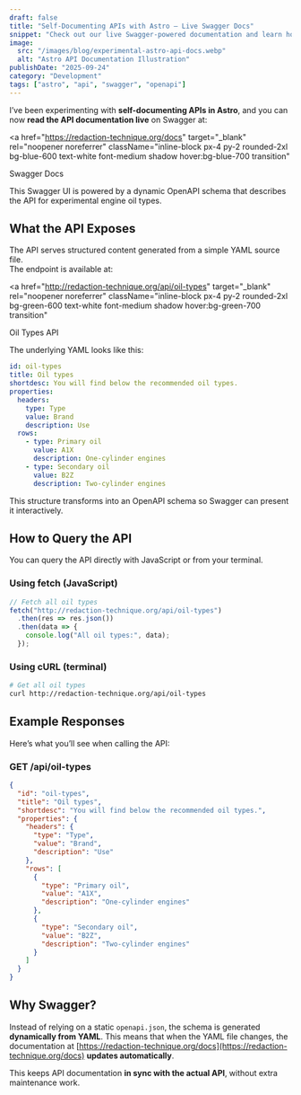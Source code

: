 ```yaml
---
draft: false
title: "Self-Documenting APIs with Astro – Live Swagger Docs"
snippet: "Check out our live Swagger-powered documentation and learn how to query our experimental API that serves YAML-based engine oil data."
image:
  src: "/images/blog/experimental-astro-api-docs.webp"
  alt: "Astro API Documentation Illustration"
publishDate: "2025-09-24"
category: "Development"
tags: ["astro", "api", "swagger", "openapi"]
---
```


I’ve been experimenting with **self-documenting APIs in Astro**, and you can now **read the API documentation live** on Swagger at:

<a
  href="https://redaction-technique.org/docs"
  target="_blank"
  rel="noopener noreferrer"
  className="inline-block px-4 py-2 rounded-2xl bg-blue-600 text-white font-medium shadow hover:bg-blue-700 transition"
>
  Swagger Docs
</a>


This Swagger UI is powered by a dynamic OpenAPI schema that describes the API for experimental engine oil types.

## What the API Exposes

The API serves structured content generated from a simple YAML source file.  
The endpoint is available at:

<a
  href="http://redaction-technique.org/api/oil-types"
  target="_blank"
  rel="noopener noreferrer"
  className="inline-block px-4 py-2 rounded-2xl bg-green-600 text-white font-medium shadow hover:bg-green-700 transition"
>
  Oil Types API
</a>


The underlying YAML looks like this:

```yaml
id: oil-types
title: Oil types
shortdesc: You will find below the recommended oil types.
properties:
  headers:
    type: Type
    value: Brand
    description: Use
  rows:
    - type: Primary oil
      value: A1X
      description: One-cylinder engines
    - type: Secondary oil
      value: B2Z
      description: Two-cylinder engines
```

This structure transforms into an OpenAPI schema so Swagger can present it interactively.

## How to Query the API

You can query the API directly with JavaScript or from your terminal.

### Using fetch (JavaScript)

```ts
// Fetch all oil types
fetch("http://redaction-technique.org/api/oil-types")
  .then(res => res.json())
  .then(data => {
    console.log("All oil types:", data);
  });
```

### Using cURL (terminal)

```bash
# Get all oil types
curl http://redaction-technique.org/api/oil-types
```

## Example Responses

Here’s what you’ll see when calling the API:

### GET /api/oil-types

```json
{
  "id": "oil-types",
  "title": "Oil types",
  "shortdesc": "You will find below the recommended oil types.",
  "properties": {
    "headers": {
      "type": "Type",
      "value": "Brand",
      "description": "Use"
    },
    "rows": [
      {
        "type": "Primary oil",
        "value": "A1X",
        "description": "One-cylinder engines"
      },
      {
        "type": "Secondary oil",
        "value": "B2Z",
        "description": "Two-cylinder engines"
      }
    ]
  }
}
```

## Why Swagger?

Instead of relying on a static `openapi.json`, the schema is generated **dynamically from YAML**.
This means that when the YAML file changes, the documentation at [https://redaction-technique.org/docs](https://redaction-technique.org/docs) **updates automatically**.

This keeps API documentation **in sync with the actual API**, without extra maintenance work.
